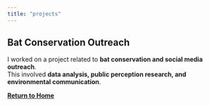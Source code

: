 ```yaml
---
title: "projects"
---
```


## Bat Conservation Outreach
I worked on a project related to **bat conservation and social media outreach**.  
This involved **data analysis, public perception research, and environmental communication**.



**[Return to Home](index.html)**